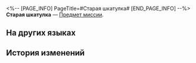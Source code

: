 <%-- [PAGE_INFO]
PageTitle=#Старая шкатулка#
[END_PAGE_INFO] --%>
{{Предмет Инфобокс
|id          = 140183
|Изображение = Предмет Старая шкатулка.png
|Тип         = Предмет миссии
|Инвентарь   = Миссии
|Редкость    = 3
|Эффект      = 
|Описание    = Металлическая шкатулка в форме книги.<br />''«Выставьте шкатулку на продажу в книжной лавке "Три поры досуга", стойка во втором правом ряду».''
}}
'''Старая шкатулка''' — [[Предмет миссии]].

==На других языках==
{{На других языках
|en   = Old Tin Box
|zhs  = 陈旧的铁盒
|zht  = 陳舊的鐵盒
|ja   = 古い鉄の箱
|ko   = 낡은 철제 상자
|es   = Caja metálica antigua
|fr   = Boîte en étain ancienne
|ru   = Старая шкатулка
|th   = กล่องเหล็กเก่าๆ
|vi   = Hộp Sắt Cũ Kỹ
|de   = Alte Blechkiste
|id   = Kotak Besi Tua
|pt   = Caixa de Lata Antiga
}}

==История изменений==
{{История изменений|3.5}}